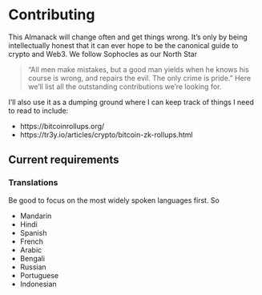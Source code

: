 # Contributing

This Almanack will change often and get things wrong. It's only by being intellectually honest that it can ever hope to be the canonical guide to crypto and Web3. We follow Sophocles as our North Star

> "All men make mistakes, but a good man yields when he knows his course is wrong, and repairs the evil. The only crime is pride. "
Here we'll list all the outstanding contributions we're looking for.

I'll also use it as a dumping ground where I can keep track of things I need to read to include:

* https://bitcoinrollups.org/
* https://tr3y.io/articles/crypto/bitcoin-zk-rollups.html

## Current requirements
### Translations
Be good to focus on the most widely spoken languages first. So 

* Mandarin
* Hindi
* Spanish
* French
* Arabic
* Bengali
* Russian
* Portuguese
* Indonesian